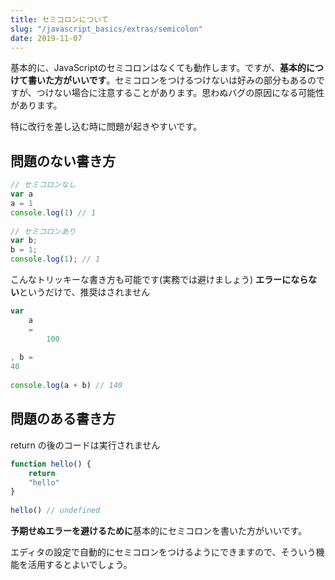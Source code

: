 ```yaml
---
title: セミコロンについて
slug: "/javascript_basics/extras/semicolon"
date: 2019-11-07
---
```


基本的に、JavaScriptのセミコロンはなくても動作します。ですが、**基本的につけて書いた方がいいです**。セミコロンをつけるつけないは好みの部分もあるのですが、つけない場合に注意することがあります。思わぬバグの原因になる可能性があります。

特に改行を差し込む時に問題が起きやすいです。

## 問題のない書き方

```js
// セミコロンなし
var a
a = 1
console.log(1) // 1
　
// セミコロンあり
var b;
b = 1;
console.log(1); // 1
```

こんなトリッキーな書き方も可能です(実務では避けましょう)
**エラーにならない**というだけで、推奨はされません

```js
var
    a
    =
        100
　
, b =
40
　
console.log(a + b) // 140
```

## 問題のある書き方

return の後のコードは実行されません

```js
function hello() {
    return
    "hello"
}
　
hello() // undefined
```

**予期せぬエラーを避けるために**基本的にセミコロンを書いた方がいいです。

エディタの設定で自動的にセミコロンをつけるようにできますので、そういう機能を活用するとよいでしょう。
